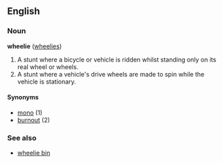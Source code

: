 ==English==
===Noun===
'''wheelie''' ([[wheelies]])

# A stunt where a bicycle or vehicle is ridden whilst standing only on its real wheel or wheels.
# A stunt where a vehicle's drive wheels are made to spin while the vehicle is stationary.

====Synonyms====
*[[mono]] (1)
*[[burnout]] (2)

===See also===
*[[wheelie bin]]